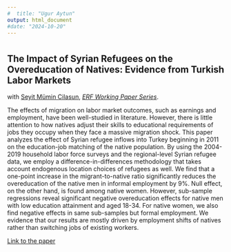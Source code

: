 ```yaml
---
#  title: "Ugur Aytun"
output: html_document
#date: "2024-10-20"
---
```



#
#
#
#
#
#

## The Impact of Syrian Refugees on the Overeducation of Natives: Evidence from Turkish Labor Markets
with [Seyit Mümin Cilasun](https://avesis.tedu.edu.tr/seyit.cilasun), [*ERF Working Paper Series*](https://erf.org.eg/publication_cat/working-paper-series/).

The effects of migration on labor market outcomes, such as earnings and employment, have been well-studied in literature. However, there is little attention to how natives adjust their skills to educational requirements of jobs they occupy when they face a massive migration shock. This paper analyzes the effect of Syrian refugee inflows into Turkey beginning in 2011 on the education-job matching of the native population. By using the 2004-2019 household labor force surveys and the regional-level Syrian refugee data, we employ a difference-in-differences methodology that takes account endogenous location choices of refugees as well. We find that a one-point increase in the migrant-to-native ratio significantly reduces the overeducation of the native men in informal employment by 9%. Null effect, on the other hand, is found among native women. However, sub-sample regressions reveal significant negative overeducation effects for native men with low education attainment and aged 18-34. For native women, we also find negative effects in same sub-samples but formal employment. We evidence that our results are mostly driven by employment shifts of natives rather than switching jobs of existing workers.


[Link to the paper](https://erf.org.eg/publications/the-impact-of-syrian-refugees-on-the-overeducation-of-natives-evidence-from-turkish-labor-markets-2/)
